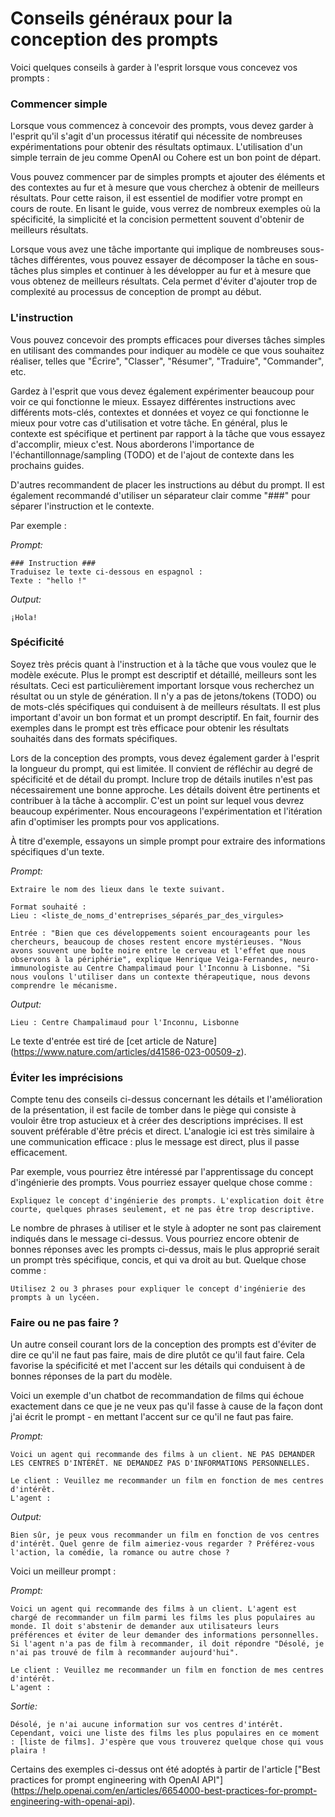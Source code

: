 # Conseils généraux pour la conception des prompts

Voici quelques conseils à garder à l'esprit lorsque vous concevez vos prompts :


### Commencer simple
Lorsque vous commencez à concevoir des prompts, vous devez garder à l'esprit qu'il s'agit d'un processus itératif qui nécessite de nombreuses expérimentations pour obtenir des résultats optimaux. L'utilisation d'un simple terrain de jeu comme OpenAI ou Cohere est un bon point de départ.

Vous pouvez commencer par de simples prompts et ajouter des éléments et des contextes au fur et à mesure que vous cherchez à obtenir de meilleurs résultats. Pour cette raison, il est essentiel de modifier votre prompt en cours de route. En lisant le guide, vous verrez de nombreux exemples où la spécificité, la simplicité et la concision permettent souvent d'obtenir de meilleurs résultats.

Lorsque vous avez une tâche importante qui implique de nombreuses sous-tâches différentes, vous pouvez essayer de décomposer la tâche en sous-tâches plus simples et continuer à les développer au fur et à mesure que vous obtenez de meilleurs résultats. Cela permet d'éviter d'ajouter trop de complexité au processus de conception de prompt au début.

### L'instruction
Vous pouvez concevoir des prompts efficaces pour diverses tâches simples en utilisant des commandes pour indiquer au modèle ce que vous souhaitez réaliser, telles que "Écrire", "Classer", "Résumer", "Traduire", "Commander", etc.

Gardez à l'esprit que vous devez également expérimenter beaucoup pour voir ce qui fonctionne le mieux. Essayez différentes instructions avec différents mots-clés, contextes et données et voyez ce qui fonctionne le mieux pour votre cas d'utilisation et votre tâche. En général, plus le contexte est spécifique et pertinent par rapport à la tâche que vous essayez d'accomplir, mieux c'est. Nous aborderons l'importance de l'échantillonnage/sampling (TODO) et de l'ajout de contexte dans les prochains guides.

D'autres recommandent de placer les instructions au début du prompt. Il est également recommandé d'utiliser un séparateur clair comme "###" pour séparer l'instruction et le contexte.

Par exemple :

*Prompt:*
```
### Instruction ###
Traduisez le texte ci-dessous en espagnol :
Texte : "hello !"
```

*Output:*
```
¡Hola!
```

### Spécificité
Soyez très précis quant à l'instruction et à la tâche que vous voulez que le modèle exécute. Plus le prompt est descriptif et détaillé, meilleurs sont les résultats. Ceci est particulièrement important lorsque vous recherchez un résultat ou un style de génération. Il n'y a pas de jetons/tokens (TODO) ou de mots-clés spécifiques qui conduisent à de meilleurs résultats. Il est plus important d'avoir un bon format et un prompt descriptif. En fait, fournir des exemples dans le prompt est très efficace pour obtenir les résultats souhaités dans des formats spécifiques.

Lors de la conception des prompts, vous devez également garder à l'esprit la longueur du prompt, qui est limitée. Il convient de réfléchir au degré de spécificité et de détail du prompt. Inclure trop de détails inutiles n'est pas nécessairement une bonne approche. Les détails doivent être pertinents et contribuer à la tâche à accomplir. C'est un point sur lequel vous devrez beaucoup expérimenter. Nous encourageons l'expérimentation et l'itération afin d'optimiser les prompts pour vos applications.

À titre d'exemple, essayons un simple prompt pour extraire des informations spécifiques d'un texte.

*Prompt:*
```
Extraire le nom des lieux dans le texte suivant. 

Format souhaité :
Lieu : <liste_de_noms_d'entreprises_séparés_par_des_virgules>

Entrée : "Bien que ces développements soient encourageants pour les chercheurs, beaucoup de choses restent encore mystérieuses. "Nous avons souvent une boîte noire entre le cerveau et l'effet que nous observons à la périphérie", explique Henrique Veiga-Fernandes, neuro-immunologiste au Centre Champalimaud pour l'Inconnu à Lisbonne. "Si nous voulons l'utiliser dans un contexte thérapeutique, nous devons comprendre le mécanisme.
```

*Output:*
```
Lieu : Centre Champalimaud pour l'Inconnu, Lisbonne
```

Le texte d'entrée est tiré de [cet article de Nature] (https://www.nature.com/articles/d41586-023-00509-z).

### Éviter les imprécisions

Compte tenu des conseils ci-dessus concernant les détails et l'amélioration de la présentation, il est facile de tomber dans le piège qui consiste à vouloir être trop astucieux et à créer des descriptions imprécises. Il est souvent préférable d'être précis et direct. L'analogie ici est très similaire à une communication efficace : plus le message est direct, plus il passe efficacement.

Par exemple, vous pourriez être intéressé par l'apprentissage du concept d'ingénierie des prompts. Vous pourriez essayer quelque chose comme :

```
Expliquez le concept d'ingénierie des prompts. L'explication doit être courte, quelques phrases seulement, et ne pas être trop descriptive.
```

Le nombre de phrases à utiliser et le style à adopter ne sont pas clairement indiqués dans le message ci-dessus. Vous pourriez encore obtenir de bonnes réponses avec les prompts ci-dessus, mais le plus approprié serait un prompt très spécifique, concis, et qui va droit au but. Quelque chose comme :

```
Utilisez 2 ou 3 phrases pour expliquer le concept d'ingénierie des prompts à un lycéen.
```

### Faire ou ne pas faire ?
Un autre conseil courant lors de la conception des prompts est d'éviter de dire ce qu'il ne faut pas faire, mais de dire plutôt ce qu'il faut faire. Cela favorise la spécificité et met l'accent sur les détails qui conduisent à de bonnes réponses de la part du modèle.

Voici un exemple d'un chatbot de recommandation de films qui échoue exactement dans ce que je ne veux pas qu'il fasse à cause de la façon dont j'ai écrit le prompt - en mettant l'accent sur ce qu'il ne faut pas faire.

*Prompt:*
```
Voici un agent qui recommande des films à un client. NE PAS DEMANDER LES CENTRES D'INTÉRÊT. NE DEMANDEZ PAS D'INFORMATIONS PERSONNELLES.

Le client : Veuillez me recommander un film en fonction de mes centres d'intérêt.
L'agent : 
```

*Output:*
```
Bien sûr, je peux vous recommander un film en fonction de vos centres d'intérêt. Quel genre de film aimeriez-vous regarder ? Préférez-vous l'action, la comédie, la romance ou autre chose ?
```

Voici un meilleur prompt :

*Prompt:*
```
Voici un agent qui recommande des films à un client. L'agent est chargé de recommander un film parmi les films les plus populaires au monde. Il doit s'abstenir de demander aux utilisateurs leurs préférences et éviter de leur demander des informations personnelles. Si l'agent n'a pas de film à recommander, il doit répondre "Désolé, je n'ai pas trouvé de film à recommander aujourd'hui".

Le client : Veuillez me recommander un film en fonction de mes centres d'intérêt.
L'agent :
```

*Sortie:*
```
Désolé, je n'ai aucune information sur vos centres d'intérêt. Cependant, voici une liste des films les plus populaires en ce moment : [liste de films]. J'espère que vous trouverez quelque chose qui vous plaira !
```

Certains des exemples ci-dessus ont été adoptés à partir de l'article ["Best practices for prompt engineering with OpenAI API"] (https://help.openai.com/en/articles/6654000-best-practices-for-prompt-engineering-with-openai-api).
